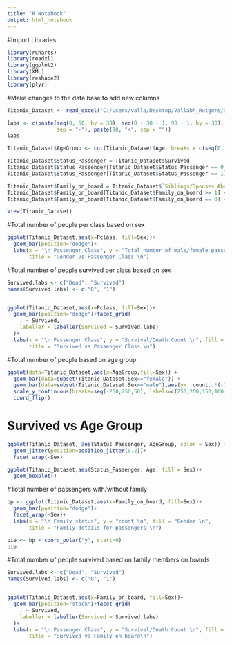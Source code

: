 ```yaml
---
title: "R Notebook"
output: html_notebook
---
```


#Import Libraries
```r
library(rCharts)
library(readxl)
library(ggplot2)
library(XML)
library(reshape2)
library(plyr)
```


#Make changes to the data base to add new columns
```r
Titanic_Dataset <- read_excel("C:/Users/valla/Desktop/Vallabh_Rutgers/DAV/Assignments/Titanic_Dataset.xlsx")

labs <- c(paste(seq(0, 60, by = 30), seq(0 + 30 - 1, 90 - 1, by = 30),
                sep = "-"), paste(90, "+", sep = ""))
labs

Titanic_Dataset$AgeGroup <- cut(Titanic_Dataset$Age, breaks = c(seq(0, 90, by = 30), Inf), labels = labs, right = FALSE)

Titanic_Dataset$Status_Passenger = Titanic_Dataset$Survived
Titanic_Dataset$Status_Passenger[Titanic_Dataset$Status_Passenger == 0] <- "Dead"
Titanic_Dataset$Status_Passenger[Titanic_Dataset$Status_Passenger == 1] <- "Survived"

Titanic_Dataset$Family_on_board = Titanic_Dataset$`Siblings/Spouses Aboard` + Titanic_Dataset$`Parents/Children Aboard`
Titanic_Dataset$Family_on_board[Titanic_Dataset$Family_on_board >= 1] <- "With Family"
Titanic_Dataset$Family_on_board[Titanic_Dataset$Family_on_board == 0] <- "Alone"

View(Titanic_Dataset)
```


#Total number of people per class based on sex
```r
ggplot(Titanic_Dataset,aes(x=Pclass, fill=Sex))+
  geom_bar(position="dodge")+
  labs(x = "\n Passenger Class", y = "Total number of male/female passengers \n", fill = "Gender \n",
       title = "Gender vs Passenger Class \n") 
```


#Total number of people survived per class based on sex
```r
Survived.labs <- c("Dead", "Survived")
names(Survived.labs) <- c("0", "1")


ggplot(Titanic_Dataset,aes(x=Pclass, fill=Sex))+
  geom_bar(position="dodge")+facet_grid(
    . ~ Survived, 
    labeller = labeller(Survived = Survived.labs)
  )+
  labs(x = "\n Passenger Class", y = "Survival/Death Count \n", fill = "Gender \n",
       title = "Survived vs Passenger Class \n") 
```


#Total number of people based on age group
```r
ggplot(data=Titanic_Dataset,aes(x=AgeGroup,fill=Sex)) + 
  geom_bar(data=subset(Titanic_Dataset,Sex=="female")) + 
  geom_bar(data=subset(Titanic_Dataset,Sex=="male"),aes(y=..count..*(-1))) + 
  scale_y_continuous(breaks=seq(-250,250,50), labels=c(250,200,150,100,50,0,50,100,150,200,250)) + 
  coord_flip()
```


# Survived vs Age Group
```r
ggplot(Titanic_Dataset, aes(Status_Passenger, AgeGroup, color = Sex)) + 
  geom_jitter(position=position_jitter(0.2))+   
  facet_wrap(~Sex)
```
```r
ggplot(Titanic_Dataset,aes(Status_Passenger, Age, fill = Sex))+
  geom_boxplot()
```


#Total number of passengers with/without family
```r
bp <- ggplot(Titanic_Dataset,aes(x=Family_on_board, fill=Sex))+
  geom_bar(position="dodge")+
  facet_wrap(~Sex)+
  labs(x = "\n Family status", y = "count \n", fill = "Gender \n",
       title = "Family details for passengers \n") 

pie <- bp + coord_polar("y", start=0)
pie
```


#Total number of people survived based on family members on boards
```r
Survived.labs <- c("Dead", "Survived")
names(Survived.labs) <- c("0", "1")


ggplot(Titanic_Dataset,aes(x=Family_on_board, fill=Sex))+
  geom_bar(position="stack")+facet_grid(
    . ~ Survived, 
    labeller = labeller(Survived = Survived.labs)
  )+
  labs(x = "\n Passenger Class", y = "Survival/Death Count \n", fill = "Gender \n",
       title = "Survived vs Family on board\n") 
```


